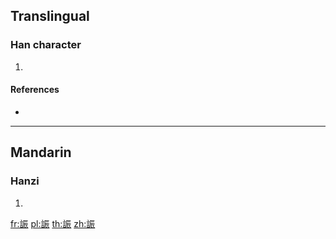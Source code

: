 {{character info/new}}
==Translingual==

===Han character===
{{Han char|rn=149|rad=言|as=07|sn=14|four=01632|canj=YRMMV}}

# {{defn|Han|sort=言07}}

====References====
* {{Han ref|kx=1165.040|dkj=35564|dj=1630.090|hdz=63975.040|uh=8AAB|ud=35499|bh=E44A|bd=58442}}

----

==Mandarin==

===Hanzi===
{{cmn-hanzi|pin=[[shuì]] ([[shui4]]), [[yuè]] ([[yue4]]), [[zhèn]] ([[zhen4]])|wg=shui<sup>4</sup>, yüeh<sup>4</sup>, chen<sup>4</sup>}}

# {{defn|lang=cmn|sort=言07}}

[[fr:誫]]
[[pl:誫]]
[[th:誫]]
[[zh:誫]]